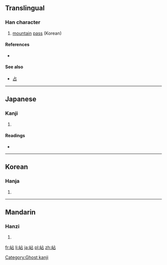 ==Translingual==

===Han character===
{{Han char|rn=46|rad=山|as=05|sn=8|four=|canj=山卜口 (UYR)|ids=⿰[[山]][[占]]}}

# [[mountain]] [[pass]] (Korean)

====References====
* {{Han ref|kx=0310.071|dj=0610.130|hdz=10766.101|uh=5CBE|ud=23742}}

====See also====
* [[占]]

----

==Japanese==

===Kanji===
{{ja-kanji|grade=|rs=山05}}

# {{defn|lang=ja|sort=山05}}

====Readings====
* {{ja-readings|on=[[せん]] (sen), [[ちょう]] (chō)|kun=[[やま]] (yama)}}

----

==Korean==

===Hanja===
{{ko-hanja|hangeul=점|rv=jeom|mr=chŏm}}

# {{defn|lang=ko|sort=山05}}

----

==Mandarin==

===Hanzi===
{{cmn-hanzi|pin=[[hàn]] ([[han4]])|wg=han<sup>4</sup>}}

# {{defn|lang=cmn|sort=山05}}

[[Category:Ghost kanji]]

[[fr:岾]]
[[li:岾]]
[[ja:岾]]
[[pl:岾]]
[[zh:岾]]